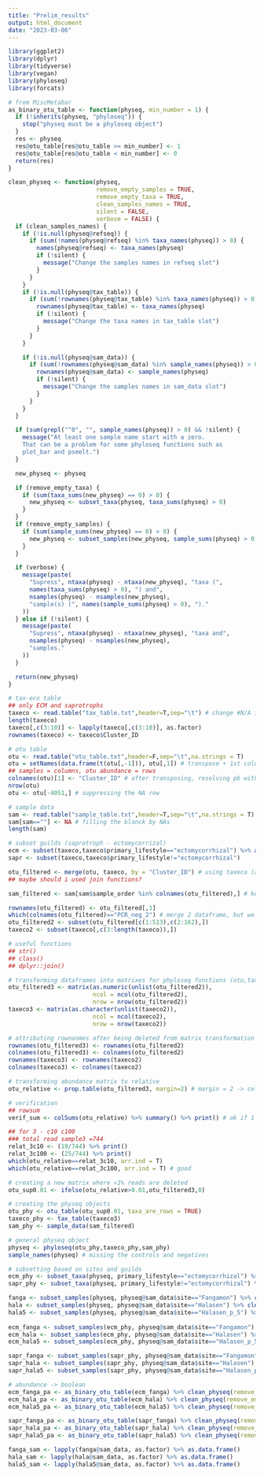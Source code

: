 ```yaml
---
title: "Prelim_results"
output: html_document
date: "2023-03-06"
---
```

```r
library(ggplot2)
library(dplyr)
library(tidyverse)
library(vegan)
library(phyloseq)
library(forcats)
```

```r
# from MiscMetabar
as_binary_otu_table <- function(physeq, min_number = 1) {
  if (!inherits(physeq, "phyloseq")) {
    stop("physeq must be a phyloseq object")
  }
  res <- physeq
  res@otu_table[res@otu_table >= min_number] <- 1
  res@otu_table[res@otu_table < min_number] <- 0
  return(res)
}

clean_physeq <- function(physeq,
                         remove_empty_samples = TRUE,
                         remove_empty_taxa = TRUE,
                         clean_samples_names = TRUE,
                         silent = FALSE,
                         verbose = FALSE) {
  if (clean_samples_names) {
    if (!is.null(physeq@refseq)) {
      if (sum(!names(physeq@refseq) %in% taxa_names(physeq)) > 0) {
        names(physeq@refseq) <- taxa_names(physeq)
        if (!silent) {
          message("Change the samples names in refseq slot")
        }
      }
    }
    if (!is.null(physeq@tax_table)) {
      if (sum(!rownames(physeq@tax_table) %in% taxa_names(physeq)) > 0) {
        rownames(physeq@tax_table) <- taxa_names(physeq)
        if (!silent) {
          message("Change the taxa names in tax_table slot")
        }
      }
    }

    if (!is.null(physeq@sam_data)) {
      if (sum(!rownames(physeq@sam_data) %in% sample_names(physeq)) > 0) {
        rownames(physeq@sam_data) <- sample_names(physeq)
        if (!silent) {
          message("Change the samples names in sam_data slot")
        }
      }
    }
  }

  if (sum(grepl("^0", "", sample_names(physeq)) > 0) && !silent) {
    message("At least one sample name start with a zero.
    That can be a problem for some phyloseq functions such as 
    plot_bar and psmelt.")
  }

  new_physeq <- physeq

  if (remove_empty_taxa) {
    if (sum(taxa_sums(new_physeq) == 0) > 0) {
      new_physeq <- subset_taxa(physeq, taxa_sums(physeq) > 0)
    }
  }
  if (remove_empty_samples) {
    if (sum(sample_sums(new_physeq) == 0) > 0) {
      new_physeq <- subset_samples(new_physeq, sample_sums(physeq) > 0)
    }
  }

  if (verbose) {
    message(paste(
      "Supress", ntaxa(physeq) - ntaxa(new_physeq), "taxa (",
      names(taxa_sums(physeq) > 0), ") and",
      nsamples(physeq) - nsamples(new_physeq),
      "sample(s) (", names(sample_sums(physeq) > 0), ")."
    ))
  } else if (!silent) {
    message(paste(
      "Supress", ntaxa(physeq) - ntaxa(new_physeq), "taxa and",
      nsamples(physeq) - nsamples(new_physeq),
      "samples."
    ))
  }

  return(new_physeq)
}
```

```r
# tax-eco table 
## only ECM and saprotrophs
taxeco <- read.table("tax_table.txt",header=T,sep="\t") # change #N/A in excel in NA
length(taxeco)
taxeco[,c(3:10)] <- lapply(taxeco[,c(3:10)], as.factor) 
rownames(taxeco) <- taxeco$Cluster_ID

# otu table
otu <- read.table("otu_table.txt",header=F,sep="\t",na.strings = T) 
otu = setNames(data.frame(t(otu[,-1])), otu[,1]) # transpose + 1st column (ie samples set as header
## samples = columns, otu abundance = rows
colnames(otu)[1] <- "Cluster_ID" # after transposing, resolving pb with headers
nrow(otu)
otu <- otu[-4051,] # suppressing the NA row

# sample data
sam <- read.table("sample_table.txt",header=T,sep="\t",na.strings = T) 
sam[sam==""] <- NA # filling the blanck by NAs
length(sam)

# subset guilds (saprotroph - ectomycorrizal)
ecm <- subset(taxeco,taxeco$primary_lifestyle=="ectomycorrhizal") %>% arrange(desc(Cluster_Size))
sapr <- subset(taxeco,taxeco$primary_lifestyle!="ectomycorrhizal")
```

```r
otu_filtered <- merge(otu, taxeco, by = "Cluster_ID") # using taxeco (already filtered by ecm and sapr) to filter otu from other guilds
## maybe should i used join functions?

sam_filtered <- sam[sam$sample_order %in% colnames(otu_filtered),] # keep the rows (ie samples) that appear in others tables

rownames(otu_filtered) <- otu_filtered[,1] 
which(colnames(otu_filtered)=="PCR_neg_2") # merge 2 dataframe, but we just want to keep otu (with the good rows)
otu_filtered2 <- subset(otu_filtered[c(1:513),c(2:162),])
taxeco2 <- subset(taxeco[,c(3:length(taxeco)),]) 
```

```r
# useful functions
## str() 
## class()
## dplyr::join()

# transforming dataframes into matrixes for phyloseq functions (otu,tax)
otu_filtered3 <- matrix(as.numeric(unlist(otu_filtered2)), 
                        ncol = ncol(otu_filtered2),
                        nrow = nrow(otu_filtered2))
taxeco3 <- matrix(as.character(unlist(taxeco2)), 
                        ncol = ncol(taxeco2),
                        nrow = nrow(taxeco2))

# attributing rownanmes after being deleted from matrix transformation
rownames(otu_filtered3) <- rownames(otu_filtered2)
colnames(otu_filtered3) <- colnames(otu_filtered2)
rownames(taxeco3) <- rownames(taxeco2)
colnames(taxeco3) <- colnames(taxeco2)
```

```r
# transforming abundance matrix to relative
otu_relative <- prop.table(otu_filtered3, margin=2) # margin = 2 -> column sum and relative abundances

# verification
## rowsum
verif_sum <- colSums(otu_relative) %>% summary() %>% print() # ok if 1 and some NAs

## for 3 - c10 c100
### total read sample3 =744 
relat_3c10 <- (19/744) %>% print()
relat_3c100 <- (25/744) %>% print() 
which(otu_relative==relat_3c10, arr.ind = T)
which(otu_relative==relat_3c100, arr.ind = T) # good 

# creating a new matrix where <1% reads are deleted 
otu_sup0.01 <- ifelse(otu_relative>0.01,otu_filtered3,0) 
```

```r
# creating the physeq objects 
otu_phy <- otu_table(otu_sup0.01, taxa_are_rows = TRUE)
taxeco_phy <- tax_table(taxeco3)
sam_phy <- sample_data(sam_filtered)

# general physeq object
physeq <- phyloseq(otu_phy,taxeco_phy,sam_phy) 
sample_names(physeq) # missing the controls and negatives
```

```r
# subsetting based on sites and guilds 
ecm_phy <- subset_taxa(physeq, primary_lifestyle=="ectomycorrhizal") %>% clean_physeq(remove_empty_samples = T,remove_empty_taxa = T)
sapr_phy <- subset_taxa(physeq, primary_lifestyle!="ectomycorrhizal") %>% clean_physeq(remove_empty_samples = T,remove_empty_taxa = T)

fanga <- subset_samples(physeq, physeq@sam_data$site=="Fangamon") %>% clean_physeq(remove_empty_samples = T,remove_empty_taxa = T)
hala <- subset_samples(physeq, physeq@sam_data$site=="Halasen") %>% clean_physeq(remove_empty_samples = T,remove_empty_taxa = T)
hala5 <- subset_samples(physeq, physeq@sam_data$site=="Halasen_p_5") %>% clean_physeq(remove_empty_samples = T,remove_empty_taxa = T)
  
ecm_fanga <- subset_samples(ecm_phy, physeq@sam_data$site=="Fangamon") %>% clean_physeq(remove_empty_samples = T,remove_empty_taxa = T)
ecm_hala <- subset_samples(ecm_phy, physeq@sam_data$site=="Halasen") %>% clean_physeq(remove_empty_samples = T,remove_empty_taxa = T)
ecm_hala5 <- subset_samples(ecm_phy, physeq@sam_data$site=="Halasen_p_5") %>% clean_physeq(remove_empty_samples = T,remove_empty_taxa = T)

sapr_fanga <- subset_samples(sapr_phy, physeq@sam_data$site=="Fangamon") %>% clean_physeq(remove_empty_samples = T,remove_empty_taxa = T)
sapr_hala <- subset_samples(sapr_phy, physeq@sam_data$site=="Halasen") %>% clean_physeq(remove_empty_samples = T,remove_empty_taxa = T)
sapr_hala5 <- subset_samples(sapr_phy, physeq@sam_data$site=="Halasen_p_5") %>% clean_physeq(remove_empty_samples = T,remove_empty_taxa = T)

# abundance -> boolean
ecm_fanga_pa <- as_binary_otu_table(ecm_fanga) %>% clean_physeq(remove_empty_samples = T,remove_empty_taxa = T)
ecm_hala_pa <- as_binary_otu_table(ecm_hala) %>% clean_physeq(remove_empty_samples = T,remove_empty_taxa = T) 
ecm_hala5_pa <- as_binary_otu_table(ecm_hala5) %>% clean_physeq(remove_empty_samples = T,remove_empty_taxa = T)

sapr_fanga_pa <- as_binary_otu_table(sapr_fanga) %>% clean_physeq(remove_empty_samples = T,remove_empty_taxa = T)
sapr_hala_pa <- as_binary_otu_table(sapr_hala) %>% clean_physeq(remove_empty_samples = T,remove_empty_taxa = T)
sapr_hala5_pa <- as_binary_otu_table(sapr_hala5) %>% clean_physeq(remove_empty_samples = T,remove_empty_taxa = T)
```

```r
fanga_sam <- lapply(fanga@sam_data, as.factor) %>% as.data.frame()
hala_sam <- lapply(hala@sam_data, as.factor) %>% as.data.frame()
hala5_sam <- lapply(hala5@sam_data, as.factor) %>% as.data.frame()
```

